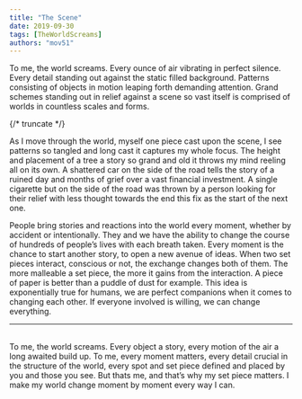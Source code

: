 ```yaml
---
title: "The Scene"
date: 2019-09-30
tags: [TheWorldScreams]
authors: "mov51"
---
```


To me, the world screams. Every ounce of air vibrating in perfect silence. Every detail standing out against the static filled background. Patterns consisting of objects in motion leaping forth demanding attention. Grand schemes standing out in relief against a scene so vast itself is comprised of worlds in countless scales and forms.

{/* truncate */}

As I move through the world, myself one piece cast upon the scene, I see patterns so tangled and long cast it captures my whole focus. The height and placement of a tree a story so grand and old it throws my mind reeling all on its own. A shattered car on the side of the road tells the story of a ruined day and months of grief over a vast financial investment. A single cigarette but on the side of the road was thrown by a person looking for their relief with less thought towards the end this fix as the start of the next one.

People bring stories and reactions into the world every moment, whether by accident or intentionally. They and we have the ability to change the course of hundreds of people’s lives with each breath taken. Every moment is the chance to start another story, to open a new avenue of ideas. When two set pieces interact, conscious or not, the exchange changes both of them. The more malleable a set piece, the more it gains from the interaction. A piece of paper is better than a puddle of dust for example. This idea is exponentially true for humans, we are perfect companions when it comes to changing each other. If everyone involved is willing, we can change everything. 

***
<br/>
To me, the world screams. Every object a story, every motion of the air a long awaited build up. To me, every moment matters, every detail crucial in the structure of the world, every spot and set piece defined and placed by you and those you see. But thats me, and that’s why my set piece matters. I make my world change moment by moment every way I can. 